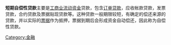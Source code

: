 {{Multiple issues|
{{Unreferenced|time=2022-02-03T00:15:46+00:00}}
{{Orphan|time=2022-02-03T00:15:46+00:00}}
}}
'''短期自偿性贷款'''主要是[[工商业|工商业]][[流动资金|流动资金]]贷款，包含[[订单|订单]][[贷款|贷款]]，应收帐款贷款，发票贷款，合约贷款及票据贴现贷款等。这种贷款一般期限较短，有确定的偿还来源的贷款，并以实际的[[票据|票据]]作为抵押，票据到期后会形成资金自动偿还，因此称为自偿性贷款。
{{经济小作品}}
[[Category:金融|Category:金融]]